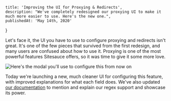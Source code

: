     title: 'Improving the UI for Proxying & Redirects',
    description: "We've completely redesigned our proxying UI to make it much more easier to use. Here's the new one.",
    publishedAt: 'May 14th, 2020'
}

Let's face it, the UI you have to use to configure proxying and redirects isn't great. It's one of the few pieces that survived from the first redesign, and many users are confused about how to use it. Proxying is one of the most powerful features Sitesauce offers, so it was time to give it some more love.

![Here's the modal you'll use to configure this from now on](https://sitesauce.app/assets/new-rules-ui.png)

Today we're launching a new, much cleaner UI for configuring this feature, with improved explanations for what each field does. We've also updated [our documentation](https://sitesauce.app/guides/proxying-and-redirects) to mention and explain our regex support and showcase its power.

